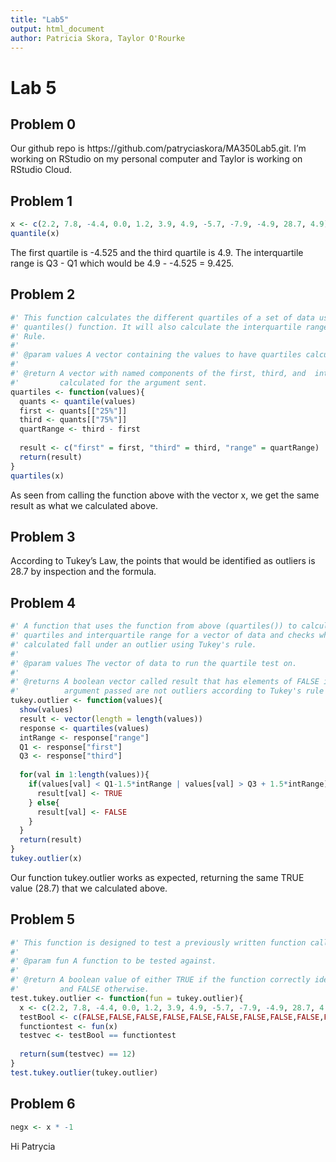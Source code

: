 ```yaml
---
title: "Lab5"
output: html_document
author: Patricia Skora, Taylor O'Rourke
---
```


# Lab 5

## Problem 0

Our github repo is https://github.com/patryciaskora/MA350Lab5.git. I'm working on RStudio on my personal computer and Taylor is working on RStudio Cloud. 

## Problem 1
```r
x <- c(2.2, 7.8, -4.4, 0.0, 1.2, 3.9, 4.9, -5.7, -7.9, -4.9, 28.7, 4.9)
quantile(x)
```

The first quartile is -4.525 and the third quartile is 4.9. The interquartile range is Q3 - Q1 which would be 4.9 - -4.525 = 9.425.

## Problem 2
```r
#' This function calculates the different quartiles of a set of data using R's built in
#' quantiles() function. It will also calculate the interquartile range based on Tukey's 
#' Rule.
#'
#' @param values A vector containing the values to have quartiles calculated.
#'
#' @return A vector with named components of the first, third, and  interquartile range 
#'         calculated for the argument sent.
quartiles <- function(values){
  quants <- quantile(values)
  first <- quants[["25%"]]
  third <- quants[["75%"]]
  quartRange <- third - first
  
  result <- c("first" = first, "third" = third, "range" = quartRange)
  return(result)
}
quartiles(x)
```
As seen from calling the function above with the vector x, we get the same result as what we calculated above.

## Problem 3

According to Tukey's Law, the points that would be identified as outliers is 28.7 by inspection and the formula.

## Problem 4
```r
#' A function that uses the function from above (quartiles()) to calculate the respective 
#' quartiles and interquartile range for a vector of data and checks whether the values 
#' calculated fall under an outlier using Tukey's rule.
#'
#' @param values The vector of data to run the quartile test on.
#'
#' @returns A boolean vector called result that has elements of FALSE if the value in the 
#'          argument passed are not outliers according to Tukey's rule and TRUE otherwrise.
tukey.outlier <- function(values){
  show(values)
  result <- vector(length = length(values))
  response <- quartiles(values)
  intRange <- response["range"]
  Q1 <- response["first"]
  Q3 <- response["third"]
  
  for(val in 1:length(values)){
    if(values[val] < Q1-1.5*intRange | values[val] > Q3 + 1.5*intRange){
      result[val] <- TRUE
    } else{
      result[val] <- FALSE
    }
  }
  return(result)
}
tukey.outlier(x)
```
Our function tukey.outlier works as expected, returning the same TRUE value (28.7) that we calculated above.

## Problem 5
```r
#' This function is designed to test a previously written function called tukey.outlier.
#'
#' @param fun A function to be tested against.
#'
#' @return A boolean value of either TRUE if the function correctly identifies the outliers 
#'         and FALSE otherwise.
test.tukey.outlier <- function(fun = tukey.outlier){
  x <- c(2.2, 7.8, -4.4, 0.0, 1.2, 3.9, 4.9, -5.7, -7.9, -4.9, 28.7, 4.9)
  testBool <- c(FALSE,FALSE,FALSE,FALSE,FALSE,FALSE,FALSE,FALSE,FALSE,FALSE,TRUE,FALSE)
  functiontest <- fun(x)
  testvec <- testBool == functiontest
  
  return(sum(testvec) == 12)
}
test.tukey.outlier(tukey.outlier)
```

## Problem 6
```r
negx <- x * -1
```
Hi Patrycia
